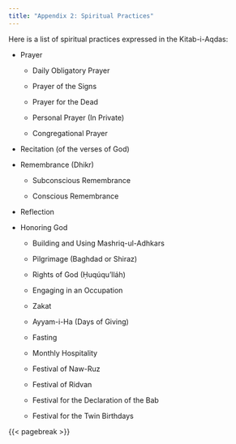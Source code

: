 ```yaml
---
title: "Appendix 2: Spiritual Practices"
---
```


Here is a list of spiritual practices expressed in the Kitab-i-Aqdas:

-   Prayer

    -   Daily Obligatory Prayer

    -   Prayer of the Signs

    -   Prayer for the Dead

    -   Personal Prayer (In Private)

    -   Congregational Prayer

-   Recitation (of the verses of God)

-   Remembrance (Dhikr)

    -   Subconscious Remembrance

    -   Conscious Remembrance

-   Reflection

-   Honoring God

    -   Building and Using Mashriq-ul-Adhkars

    -   Pilgrimage (Baghdad or Shiraz)

    -   Rights of God (Ḥuqúqu’lláh)

    -   Engaging in an Occupation

    -   Zakat

    -   Ayyam-i-Ha (Days of Giving)

    -   Fasting

    -   Monthly Hospitality

    -   Festival of Naw-Ruz

    -   Festival of Ridvan

    -   Festival for the Declaration of the Bab

    -   Festival for the Twin Birthdays

{{< pagebreak >}}
